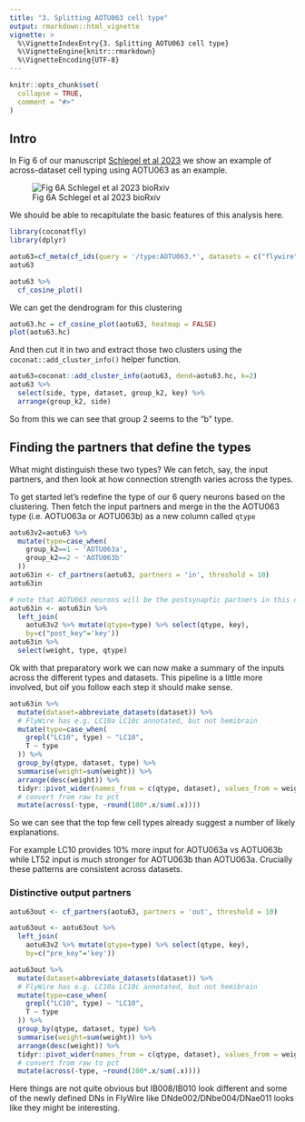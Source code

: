 ```yaml
---
title: "3. Splitting AOTU063 cell type"
output: rmarkdown::html_vignette
vignette: >
  %\VignetteIndexEntry{3. Splitting AOTU063 cell type}
  %\VignetteEngine{knitr::rmarkdown}
  %\VignetteEncoding{UTF-8}
---
```


```r
knitr::opts_chunk$set(
  collapse = TRUE,
  comment = "#>"
)
```

## Intro

In Fig 6 of our manuscript [Schlegel et al 2023](https://doi.org/10.1101/2023.06.27.546055) we show an example of across-dataset cell typing using AOTU063 as an example.

![Fig 6A Schlegel et al 2023 bioRxiv](AOTU063-Fig6A.png)

We should be able to recapitulate the basic features of this analysis here.

```r
library(coconatfly)
library(dplyr)
```

```r
aotu63=cf_meta(cf_ids(query = '/type:AOTU063.*', datasets = c("flywire","hemibrain")))
aotu63
```

```r
aotu63 %>%
  cf_cosine_plot()
```

We can get the dendrogram for this clustering

```r
aotu63.hc = cf_cosine_plot(aotu63, heatmap = FALSE)
plot(aotu63.hc)
```


And then cut it in two and extract those two clusters using the `coconat::add_cluster_info()` helper function.

```r
aotu63=coconat::add_cluster_info(aotu63, dend=aotu63.hc, k=2)
aotu63 %>% 
  select(side, type, dataset, group_k2, key) %>% 
  arrange(group_k2, side)
```

So from this we can see that group 2 seems to the "b" type.

## Finding the partners that define the types

What might distinguish these two types? We can fetch, say, the input partners,
and then look at how connection strength varies across the types.

To get started let's redefine the type of our 6 query neurons based on the
clustering. Then fetch the input partners and merge in the 
the AOTU063 type (i.e. AOTU063a or AOTU063b) as a new column called `qtype`

```r
aotu63v2=aotu63 %>% 
  mutate(type=case_when(
    group_k2==1 ~ 'AOTU063a',
    group_k2==2 ~ 'AOTU063b'
  ))
aotu63in <- cf_partners(aotu63, partners = 'in', threshold = 10)
aotu63in
```

```r
# note that AOTU063 neurons will be the postsynaptic partners in this dataframe
aotu63in <- aotu63in %>% 
  left_join(
    aotu63v2 %>% mutate(qtype=type) %>% select(qtype, key),
    by=c("post_key"='key'))
aotu63in %>% 
  select(weight, type, qtype)
```

Ok with that preparatory work we can now make a summary of the inputs
across the different types and datasets. This pipeline is a little more
involved, but oif you follow each step it should make sense.

```r
aotu63in %>% 
  mutate(dataset=abbreviate_datasets(dataset)) %>% 
  # FlyWire has e.g. LC10a LC10c annotated, but not hemibrain
  mutate(type=case_when(
    grepl("LC10", type) ~ "LC10",
    T ~ type
  )) %>% 
  group_by(qtype, dataset, type) %>% 
  summarise(weight=sum(weight)) %>% 
  arrange(desc(weight)) %>% 
  tidyr::pivot_wider(names_from = c(qtype, dataset), values_from = weight, values_fill = 0) %>% 
  # convert from raw to pct
  mutate(across(-type, ~round(100*.x/sum(.x))))
```

So we can see that the top few cell types already suggest a number of likely
explanations.

For example LC10 provides 10% more input for AOTU063a vs AOTU063b while LT52 
input is much stronger for AOTU063b than AOTU063a. Crucially these patterns
are consistent across datasets.

### Distinctive output partners
```r
aotu63out <- cf_partners(aotu63, partners = 'out', threshold = 10)

aotu63out <- aotu63out %>% 
  left_join(
    aotu63v2 %>% mutate(qtype=type) %>% select(qtype, key),
    by=c("pre_key"='key'))

aotu63out %>% 
  mutate(dataset=abbreviate_datasets(dataset)) %>% 
  # FlyWire has e.g. LC10a LC10c annotated, but not hemibrain
  mutate(type=case_when(
    grepl("LC10", type) ~ "LC10",
    T ~ type
  )) %>% 
  group_by(qtype, dataset, type) %>% 
  summarise(weight=sum(weight)) %>% 
  arrange(desc(weight)) %>% 
  tidyr::pivot_wider(names_from = c(qtype, dataset), values_from = weight, values_fill = 0) %>% 
  # convert from raw to pct
  mutate(across(-type, ~round(100*.x/sum(.x))))

```

Here things are not quite obvious but IB008/IB010 look different and some of
the newly defined DNs in FlyWire like DNde002/DNbe004/DNae011 looks like they might 
be interesting.
